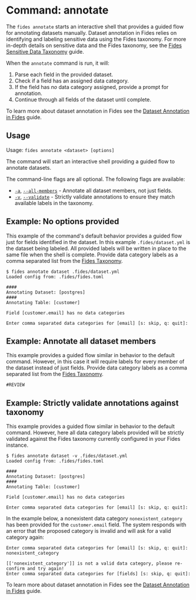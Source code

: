 
# Command: annotate

The ```fides annotate``` starts an interactive shell that provides a guided flow for annotating datasets manually. Dataset annotation in Fides relies on identifying and labeling sensitive data using the Fides taxonomy. For more in-depth details on sensitive data and the Fides taxonomy, see the [Fides Sensitive Data Taxonomy](https://ethyca.github.io/fideslang/explorer/) guide.

When the ```annotate``` command is run, it will:

1. Parse each field in the provided dataset.
2. Check if a field has an assigned data category.
3. If the field has *no* data category assigned, provide a prompt for annotation.
4. Continue through all fields of the dataset until complete.

To learn more about dataset annotation in Fides see the [Dataset Annotation in Fides](/dev-docs/configuration/privacy-requests/annotate-datasets-cli) guide.

## Usage
Usage: ```fides annotate <dataset> [options]```

The command will start an interactive shell providing a guided flow to annotate datasets.

The command-line flags are all optional. The following flags are available:

* <span class="nx-absolute -nx-mt-20" id="a"></span>[```-a```](#a), [```--all-members```](#a) - Annotate all dataset members, not just fields.
* <span class="nx-absolute -nx-mt-20" id="v"></span>[```-v```](#v), [```--validate```](#v) - Strictly validate annotations to ensure they match available labels in the taxonomy.


## Example: No options provided
This example of the command's default behavior provides a guided flow just for fields identified in the dataset. In this example ```.fides/dataset.yml``` is the dataset being labeled. All provided labels will be written in place to the same file when the shell is complete.
Provide data category labels as a comma separated list from the [Fides Taxonomy](#LINK).

```console
$ fides annotate dataset .fides/dataset.yml 
Loaded config from: .fides/fides.toml

####
Annotating Dataset: [postgres]
####
Annotating Table: [customer]

Field [customer.email] has no data categories

Enter comma separated data categories for [email] [s: skip, q: quit]: 
```

## Example: Annotate all dataset members
This example provides a guided flow similar in behavior to the default command. However, in this case it will require labels for every member of the dataset instead of just fields. Provide data category labels as a comma separated list from the [Fides Taxonomy](#LINK).

```console
#REVIEW
```

## Example: Strictly validate annotations against taxonomy
This example provides a guided flow similar in behavior to the default command. However, here all data category labels provided will be strictly validated against the Fides taxonomy currently configured in your Fides instance.

```console
$ fides annotate dataset -v .fides/dataset.yml 
Loaded config from: .fides/fides.toml

####
Annotating Dataset: [postgres]
####
Annotating Table: [customer]

Field [customer.email] has no data categories

Enter comma separated data categories for [email] [s: skip, q: quit]: 
```

In the example below, a nonexistent data category ```nonexistent_category``` has been provided for the ```customer.email``` field. The system responds with an error that the proposed category is invalid and will ask for a valid category again:

```console
Enter comma separated data categories for [email] [s: skip, q: quit]: nonexistent_category

[['nonexistent_category']] is not a valid data category, please re-confirm and try again!
Enter comma separated data categories for [fields] [s: skip, q: quit]: 
```

To learn more about dataset annotation in Fides see the [Dataset Annotation in Fides](#LINK) guide.